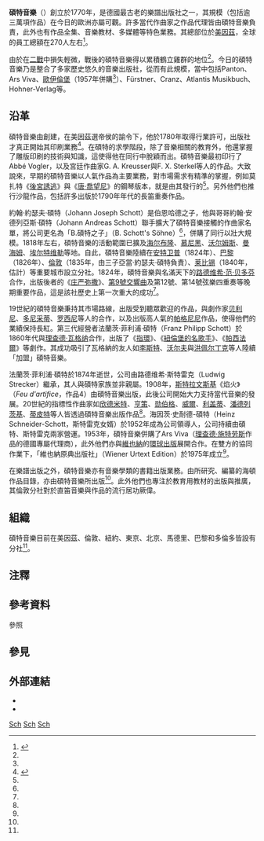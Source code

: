 '''碩特音樂'''（{{lang-de|'''Schott Music'''}}）創立於1770年，是德國最古老的樂譜出版社之一，其規模（包括逾三萬項作品）在今日的歐洲亦屬可觀。許多當代作曲家之作品代理皆由碩特音樂負責，此外也有作品全集、音樂教材、多媒體等特色業務。其總部位於[[美因茲|美因茲]]，全球的員工總額在270人左右<ref name=OW>{{Cite web|url=https://en.schott-music.com/about/worldwide/|title=Contacts worldwide - Schott Music (EN)|language=en-GB|access-date=2016-07-29|archive-date=2021-01-17|archive-url=https://web.archive.org/web/20210117002050/https://en.schott-music.com/about/worldwide/|dead-url=no}}</ref>。

由於在[[第二次世界大战|二戰]]中損失輕微，戰後的碩特音樂得以累積鶴立雞群的地位<ref name=Grove/>。今日的碩特音樂乃是整合了多家歷史悠久的音樂出版社，從而有此規模，當中包括Panton{{譯名請求}}、Ars Viva{{譯名請求}}、[[歐伊倫堡出版社|歐伊倫堡]]（1957年併購<ref name=Grove/>）、Fürstner{{譯名請求}}、Cranz{{譯名請求}}、Atlantis Musikbuch{{譯名請求}}、Hohner-Verlag{{譯名請求}}等。

== 沿革 ==
碩特音樂由{{link-de|伯恩哈德·碩特|Bernhard Schott}}創建，在美因茲選帝侯的諭令下，他於1780年取得行業許可，出版社才真正開始其印刷業務<ref name=Grove>{{Cite web|title="Schott"|url=https://0-www.oxfordmusiconline.com.opac.lib.ntnu.edu.tw/grovemusic/view/10.1093/gmo/9781561592630.001.0001/omo-9781561592630-e-0000025063|accessdate=2020-09-30|author=Hans-Christian Müller|coauthors=Frank Daunton, Clifford Caesar|year=2001|work=''Grove Music Online''|language=en}}{{Dead link}}{{Registration}}</ref>。在碩特的求學階段，除了音樂相關的教育外，他還掌握了雕版印刷的技術與知識，這使得他在同行中脫穎而出。碩特音樂最初印行了Abbé Vogler{{譯名請求}}，以及宮廷作曲家G. A. Kreusser{{譯名請求}}與F. X. Sterkel{{譯名請求}}等人的作品。大致說來，早期的碩特音樂以人氣作品為主要業務，對市場需求有精準的掌握，例如莫扎特《[[后宫诱逃|後宮誘逃]]》與《[[唐·喬望尼|唐·喬望尼]]》的鋼琴版本，就是由其發行的<ref name=Grove/>。另外他們也推行沙龍作品，包括許多出版於1790年年代的長笛重奏作品。

約翰·約瑟夫·碩特（Johann Joseph Schott）是伯恩哈德之子，他與哥哥約翰·安德列亞斯·碩特（Johann Andreas Schott）聯手擴大了碩特音樂接觸的作曲家名單，將公司更名為「B.碩特之子」（B. Schott's Söhne）<ref name=Grove/>，併購了同行以壯大規模。1818年左右，碩特音樂的活動範圍已擴及[[海尔布隆|海尔布隆]]、[[慕尼黑|慕尼黑]]、[[沃尔姆斯|沃尔姆斯]]、[[曼海姆|曼海姆]]、[[莱茵河畔埃尔特维勒|埃尔特维勒]]等地。自此，碩特音樂陸續在[[安特卫普|安特卫普]]（1824年）、[[巴黎|巴黎]]（1826年）、[[倫敦|倫敦]]（1835年，由三子亞當·約瑟夫·碩特負責{{efn|亞當·約瑟夫·碩特於1840年逝世，倫敦分社在1880年代開始自主的業務，其名稱亦更名為「碩特公司」（Schott & Co.）。迄1960年代，碩特公司在市區最精華的地段有多處據點，規模相當可觀，並保持與美因茲方面密切的業務來往。}}）、[[莱比锡|莱比锡]]（1840年，估計）等重要城市設立分社。1824年，碩特音樂與名滿天下的[[路德维希·范·贝多芬|路德维希·范·贝多芬]]合作，出版後者的《[[庄严弥撒_(贝多芬)|庄严弥撒]]》、[[第9號交響曲_(貝多芬)|第9號交響曲]]及第12號、第14號弦樂四重奏等晚期重要作品，這是該社歷史上第一次重大的成功<ref name=Grove/>。

19世紀的碩特音樂秉持其市場路線，出版受到聽眾歡迎的作品，與劇作家[[温琴佐·贝利尼|贝利尼]]、[[葛塔諾·多尼采蒂|多尼采蒂]]、[[焦阿基诺·罗西尼|罗西尼]]等人的合作，以及出版高人氣的[[尼科罗·帕格尼尼|帕格尼尼]]作品，使得他們的業績保持長紅。第三代經營者法蘭茨·菲利浦·碩特（Franz Philipp Schott）於1860年代與[[理查德·瓦格纳|理查德·瓦格纳]]合作，出版了《[[尼貝龍根的指環|指環]]》、《[[紐倫堡的名歌手|紐倫堡的名歌手]]》、《[[帕西法爾|帕西法爾]]》等劇作。其成功吸引了瓦格納的友人如[[李斯特·费伦茨|李斯特]]、[[胡戈·沃尔夫|沃尔夫]]與[[恩格尔贝特·洪佩尔丁克|洪佩尔丁克]]等人陸續「加盟」碩特音樂。

法蘭茨·菲利浦·碩特於1874年逝世，公司由路德维希·斯特雷克（Ludwig Strecker）繼承，其人與碩特家族並非親屬。1908年，[[伊戈尔·费奥多罗维奇·斯特拉文斯基|斯特拉文斯基]]《焰火》（''Feu d'artifice''，作品4）由碩特音樂出版，此後公司開始大力支持當代音樂的發展。20世紀的指標性作曲家如[[保羅·欣德米特|欣德米特]]、[[汉斯·维尔纳·亨策|亨策]]、[[阿诺德·勋伯格|勋伯格]]、[[寇特·威爾|威爾]]、[[利盖蒂·捷尔吉|利盖蒂]]、[[克里斯托弗·潘德列茨基|潘德列茨基]]、[[迈克尔·蒂皮特|蒂皮特]]等人皆透過碩特音樂出版作品{{efn|欣德米特與勋伯格的作品全集出版計畫亦委由碩特音樂進行。}}<ref name=Grove/>。海因茨·史耐德-碩特（Heinz Schneider-Schott，斯特雷克女婿）於1952年成為公司領導人，公司持續由碩特、斯特雷克兩家營運。1953年，碩特音樂併購了Ars Viva（[[理查德·施特劳斯|理查德·施特劳斯]]作品的德國專屬代理商），此外他們亦與[[維也納|維也納]]的[[環球出版|環球出版]]展開合作。在雙方的協同作業下，「維也納原典出版社」（Wiener Urtext Edition）於1975年成立{{efn|維也納原典繼而在1977年成立美國分社。}}<ref name=Grove/>。

在樂譜出版之外，碩特音樂亦有音樂學類的書籍出版業務。由{{le|安東尼·范·霍伯肯|Anthony van Hoboken}}所研究、編纂的海頓作品目錄，亦由碩特音樂所出版<ref name=Grove/>。此外他們也專注於教育用教材的出版與推廣，其倫敦分社對於直笛音樂與作品的流行居功厥偉{{efn|在其主導下，音樂刊物《直笛與音樂》（''Recorder and Music''）於1963年開辦。}}。

== 組織 ==
碩特音樂目前在美因茲、倫敦、紐約、東京、北京、馬德里、巴黎和多倫多皆設有分社<ref name=OW/>。

== 注釋 ==
{{notelist}}

== 參考資料 ==
;參照
{{reflist}}

== 參見 ==
{{portal|古典音樂}}

== 外部連結 ==
* {{官方網站|http://www.schott-music.com/}}
* {{IMSLP|id=Scores published by Schott|cname=碩特音樂}}

[[Category:德國出版社|Sch]]
[[Category:德國音樂出版社|Sch]]
[[Category:樂譜出版公司|Sch]]